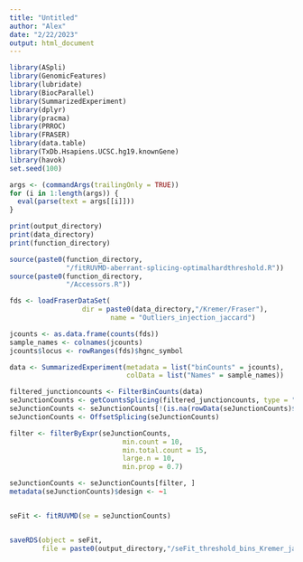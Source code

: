 ```yaml
---
title: "Untitled"
author: "Alex"
date: "2/22/2023"
output: html_document
---
```


```r
library(ASpli)
library(GenomicFeatures)
library(lubridate)
library(BiocParallel)
library(SummarizedExperiment)
library(dplyr)
library(pracma)
library(PRROC)
library(FRASER)
library(data.table)
library(TxDb.Hsapiens.UCSC.hg19.knownGene)
library(havok)
set.seed(100)
```

```r
args <- (commandArgs(trailingOnly = TRUE))
for (i in 1:length(args)) {
  eval(parse(text = args[[i]]))
}

```

```r
print(output_directory)
print(data_directory)
print(function_directory)


```


```r
source(paste0(function_directory,
              "/fitRUVMD-aberrant-splicing-optimalhardthreshold.R"))
source(paste0(function_directory, 
              "/Accessors.R"))

```


```r
fds <- loadFraserDataSet(
                  dir = paste0(data_directory,"/Kremer/Fraser"),
                         name = "Outliers_injection_jaccard")

```




```r
jcounts <- as.data.frame(counts(fds))
sample_names <- colnames(jcounts)
jcounts$locus <- rowRanges(fds)$hgnc_symbol

data <- SummarizedExperiment(metadata = list("binCounts" = jcounts),
                             colData = list("Names" = sample_names))

```


```r

filtered_junctioncounts <- FilterBinCounts(data)
seJunctionCounts <- getCountsSplicing(filtered_junctioncounts, type = "bin")
seJunctionCounts <- seJunctionCounts[!(is.na(rowData(seJunctionCounts)$locus)),]
seJunctionCounts <- OffsetSplicing(seJunctionCounts)

filter <- filterByExpr(seJunctionCounts,
                            min.count = 10,
                            min.total.count = 15,
                            large.n = 10,
                            min.prop = 0.7)

seJunctionCounts <- seJunctionCounts[filter, ]
metadata(seJunctionCounts)$design <- ~1



```





```r

seFit <- fitRUVMD(se = seJunctionCounts)


saveRDS(object = seFit, 
        file = paste0(output_directory,"/seFit_threshold_bins_Kremer_jaccard_outliers.RDS"))
```








